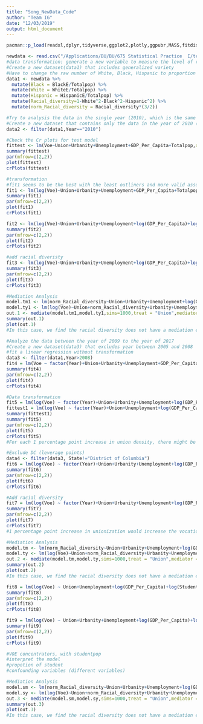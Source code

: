 ```yaml
---
title: "Song_NewData_Code"
author: "Team IG"
date: "12/03/2019"
output: html_document
---
```

  
```r
pacman::p_load(readxl,dplyr,tidyverse,ggplot2,plotly,ggpubr,MASS,fitdistrplus,mediation,geepack,conf,car,knitr,gclus,scatterplot3d, ppcor,lme4,mediation,quantreg)
```


```r
newdata <- read.csv("/Applications/BU/BU/675 Statistical Practice  I/team-IG/paper/team-IG-master/new data.csv")
#data transformation: generate a new variable to measure the level of racial diversity
#Create a new dataset(data1) that includes generalized variety
#Have to change the raw number of White, Black, Hispanic to proportion of the whole population.
data1 <- newdata %>% 
  mutate(Black = BlackE/Totalpop) %>% 
  mutate(White = WhiteE/Totalpop) %>% 
  mutate(Hispanic = HispanicE/Totalpop) %>% 
  mutate(Racial_diversity=1-White^2-Black^2-Hispanic^2) %>%
  mutate(norm_Racial_diversity = Racial_diversity*(3/2))
```


```r
#Try to analysis the data in the single year (2010), which is the same year as the old dateset.
#Create a new dataset that contains only the data in the year of 2010 (data2)
data2 <- filter(data1,Year=="2010")

#Check the Cr plots for test model
fittest <- lm(Voe~Union+Urbanity+Unemployment+GDP_Per_Capita+Totalpop,data = data2)
summary(fittest)
par(mfrow=c(2,2))
plot(fittest)
crPlots(fittest)

#transformation
#fit1 seems to be the best with the least outliners and more valid assumptions
fit1 <- lm(log(Voe)~Union+Urbanity+Unemployment+GDP_Per_Capita+Totalpop,data = data2)
summary(fit1)
par(mfrow=c(2,2))
plot(fit1)
crPlots(fit1)

fit2 <- lm(log(Voe)~Union+Urbanity+Unemployment+log(GDP_Per_Capita)+log(Totalpop),data=data2)
summary(fit2)
par(mfrow=c(2,2))
plot(fit2)
crPlots(fit2)

#add racial diveristy
fit3 <- lm(log(Voe)~Union+Urbanity+Unemployment+log(GDP_Per_Capita)+log(Totalpop)+norm_Racial_diversity,data=data2)
summary(fit3)
par(mfrow=c(2,2))
plot(fit3)
crPlots(fit3)

#Mediation Analysis
model.tm1 <- lm(norm_Racial_diversity~Union+Urbanity+Unemployment+log(GDP_Per_Capita)+log(Totalpop),data=data2)
model.ty1 <- lm(log(Voe)~Union+norm_Racial_diversity+Urbanity+Unemployment+log(GDP_Per_Capita)+log(Totalpop),data=data2)
out.1 <- mediate(model.tm1,model.ty1,sims=1000,treat = "Union",mediator = "norm_Racial_diversity")
summary(out.1)
plot(out.1)
#In this case, we find the racial diversity does not have a mediation effect.
```



```r
#Analyze the data between the year of 2009 to the year of 2017
#Create a new dataset(data3) that excludes year between 2005 and 2008
#fit a linear regression without transformation
data3 <- filter(data1,Year>2008)
fit4 = lm(Voe ~ factor(Year)+Union+Urbanity+Unemployment+GDP_Per_Capita+Totalpop,data = data3)
summary(fit4)
par(mfrow=c(2,2))
plot(fit4)
crPlots(fit4)
```


```r
#Data transformation
fit5 = lm(log(Voe) ~ factor(Year)+Union+Urbanity+Unemployment+log(GDP_Per_Capita)+log(Totalpop),data = data3)
fittest1 = lm(log(Voe) ~ factor(Year)+Union+Unemployment+log(GDP_Per_Capita)+log(Totalpop),data = data3)
summary(fittest1)
summary(fit5)
par(mfrow=c(2,2))
plot(fit5)
crPlots(fit5)
#For each 1 percentage point increase in union density, there might be 3% decrease in Votional Training. exp(-0.020877) = 0.9793394.
```


```r
#Exclude DC (leverage points)
data4 <- filter(data3, State!="District of Columbia")
fit6 = lm(log(Voe) ~ factor(Year)+Union+Urbanity+Unemployment+log(GDP_Per_Capita)+log(Totalpop),data = data4)
summary(fit6)
par(mfrow=c(2,2))
plot(fit6)
crPlots(fit6)
```


```r
#Add racial diversity
fit7 = lm(log(Voe) ~ factor(Year)+Union+Urbanity+Unemployment+log(GDP_Per_Capita)+log(Totalpop)+norm_Racial_diversity,data = data3)
summary(fit7)
par(mfrow=c(2,2))
plot(fit7)
crPlots(fit7)
#1 percentage point increase in unionization would increase the vocational training amount to exp(0.16635) -> 1.16635 -> 17% larger?
```


```r
#Mediation Analysis
model.tm <- lm(norm_Racial_diversity~Union+Urbanity+Unemployment+log(GDP_Per_Capita)+log(Totalpop)+factor(Year),data=data3)
model.ty <- lm(log(Voe)~Union+norm_Racial_diversity+Urbanity+Unemployment+log(GDP_Per_Capita)+log(Totalpop)+factor(Year),data=data3)
out.2 <- mediate(model.tm,model.ty,sims=1000,treat = "Union",mediator = "norm_Racial_diversity")
summary(out.2)
plot(out.2)
#In this case, we find the racial diversity does not have a mediation effect.
```


```r
fit8 = lm(log(Voe) ~ Union+Unemployment+log(GDP_Per_Capita)+log(StudentpopE)+factor(Year),data = data3)
summary(fit8)
par(mfrow=c(2,2))
plot(fit8)
crPlots(fit8)

fit9 = lm(log(Voe) ~ Union+Urbanity+Unemployment+log(GDP_Per_Capita)+log(StudentpopE)+norm_Racial_diversity+factor(Year),data = data3)
summary(fit9)
par(mfrow=c(2,2))
plot(fit9)
crPlots(fit9)

#VOE concentrators, with studentpop
#interpret the model
#propotion of student 
#confounding variables (different variables)
```


```r
#Mediation Analysis
model.sm <- lm(norm_Racial_diversity~Union+Urbanity+Unemployment+log(GDP_Per_Capita)+log(StudentpopE)+factor(Year),data=data3)
model.sy <- lm(log(Voe)~Union+norm_Racial_diversity+Urbanity+Unemployment+log(GDP_Per_Capita)+log(StudentpopE)+factor(Year),data=data3)
out.3 <- mediate(model.sm,model.sy,sims=1000,treat = "Union",mediator = "norm_Racial_diversity")
summary(out.3)
plot(out.3)
#In this case, we find the racial diversity does not have a mediation effect.
```



